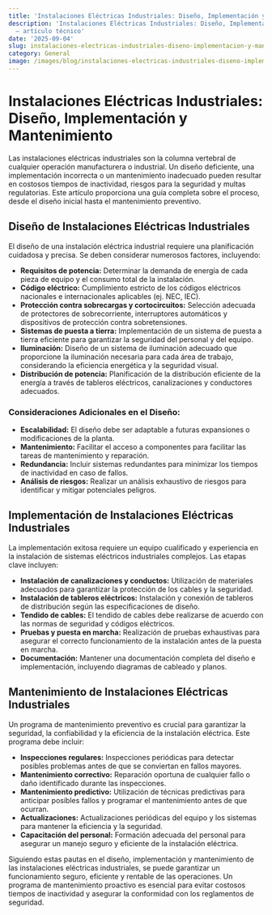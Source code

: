 ```yaml
---
title: 'Instalaciones Eléctricas Industriales: Diseño, Implementación y Mantenimiento'
description: 'Instalaciones Eléctricas Industriales: Diseño, Implementación y Mantenimiento
  — artículo técnico'
date: '2025-09-04'
slug: instalaciones-electricas-industriales-diseno-implementacion-y-mantenimiento
category: General
image: /images/blog/instalaciones-electricas-industriales-diseno-implementacion-y-mantenimiento/instalaciones-electricas-industriales-diseno-implementacion-y-mantenimiento-hero-001.webp
---
```


# Instalaciones Eléctricas Industriales: Diseño, Implementación y Mantenimiento

Las instalaciones eléctricas industriales son la columna vertebral de cualquier operación manufacturera o industrial. Un diseño deficiente, una implementación incorrecta o un mantenimiento inadecuado pueden resultar en costosos tiempos de inactividad, riesgos para la seguridad y multas regulatorias.  Este artículo proporciona una guía completa sobre el proceso, desde el diseño inicial hasta el mantenimiento preventivo.

## Diseño de Instalaciones Eléctricas Industriales

El diseño de una instalación eléctrica industrial requiere una planificación cuidadosa y precisa.  Se deben considerar numerosos factores, incluyendo:

* **Requisitos de potencia:** Determinar la demanda de energía de cada pieza de equipo y el consumo total de la instalación.
* **Código eléctrico:** Cumplimiento estricto de los códigos eléctricos nacionales e internacionales aplicables (ej. NEC, IEC).
* **Protección contra sobrecargas y cortocircuitos:**  Selección adecuada de protectores de sobrecorriente, interruptores automáticos y dispositivos de protección contra sobretensiones.
* **Sistemas de puesta a tierra:** Implementación de un sistema de puesta a tierra eficiente para garantizar la seguridad del personal y del equipo.
* **Iluminación:** Diseño de un sistema de iluminación adecuado que proporcione la iluminación necesaria para cada área de trabajo, considerando la eficiencia energética y la seguridad visual.
* **Distribución de potencia:** Planificación de la distribución eficiente de la energía a través de tableros eléctricos, canalizaciones y conductores adecuados.

###  Consideraciones Adicionales en el Diseño:

* **Escalabilidad:**  El diseño debe ser adaptable a futuras expansiones o modificaciones de la planta.
* **Mantenimiento:** Facilitar el acceso a componentes para facilitar las tareas de mantenimiento y reparación.
* **Redundancia:**  Incluir sistemas redundantes para minimizar los tiempos de inactividad en caso de fallos.
* **Análisis de riesgos:** Realizar un análisis exhaustivo de riesgos para identificar y mitigar potenciales peligros.


## Implementación de Instalaciones Eléctricas Industriales

La implementación exitosa requiere un equipo cualificado y experiencia en la instalación de sistemas eléctricos industriales complejos.  Las etapas clave incluyen:

* **Instalación de canalizaciones y conductos:**  Utilización de materiales adecuados para garantizar la protección de los cables y la seguridad.
* **Instalación de tableros eléctricos:**  Instalación y conexión de tableros de distribución según las especificaciones de diseño.
* **Tendido de cables:**  El tendido de cables debe realizarse de acuerdo con las normas de seguridad y códigos eléctricos.
* **Pruebas y puesta en marcha:**  Realización de pruebas exhaustivas para asegurar el correcto funcionamiento de la instalación antes de la puesta en marcha.
* **Documentación:**  Mantener una documentación completa del diseño e implementación, incluyendo diagramas de cableado y planos.


## Mantenimiento de Instalaciones Eléctricas Industriales

Un programa de mantenimiento preventivo es crucial para garantizar la seguridad, la confiabilidad y la eficiencia de la instalación eléctrica.  Este programa debe incluir:

* **Inspecciones regulares:**  Inspecciones periódicas para detectar posibles problemas antes de que se conviertan en fallos mayores.
* **Mantenimiento correctivo:**  Reparación oportuna de cualquier fallo o daño identificado durante las inspecciones.
* **Mantenimiento predictivo:**  Utilización de técnicas predictivas para anticipar posibles fallos y programar el mantenimiento antes de que ocurran.
* **Actualizaciones:**  Actualizaciones periódicas del equipo y los sistemas para mantener la eficiencia y la seguridad.
* **Capacitación del personal:**  Formación adecuada del personal para asegurar un manejo seguro y eficiente de la instalación eléctrica.

Siguiendo estas pautas en el diseño, implementación y mantenimiento de las instalaciones eléctricas industriales, se puede garantizar un funcionamiento seguro, eficiente y rentable de las operaciones.  Un programa de mantenimiento proactivo es esencial para evitar costosos tiempos de inactividad y asegurar la conformidad con los reglamentos de seguridad.
